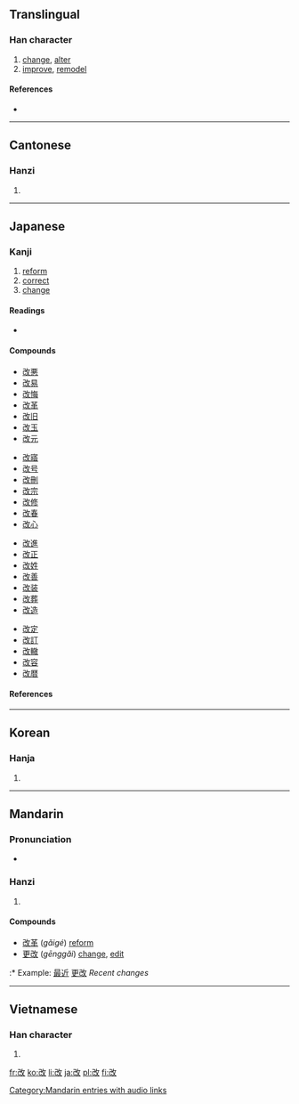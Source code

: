 ==Translingual==

===Han character===
{{Han char|rn=66|rad=攴|as=03|sn=7|four=1874<sub>0</sub>|canj=尸山人大 (SUOK)}}

# [[change]], [[alter]]
# [[improve]], [[remodel]]

====References====
* {{Han ref|kx=0468.110|dkj=13114|dj=0816.040|hdz=21450.010|uh=6539|ud=25913|bh=A7EF|bd=42991}}

----

==Cantonese==

===Hanzi===
{{yue-hanzi|jyut=|y=goi2}}

# {{defn|Cantonese|sort=攴03}}

----

==Japanese==

===Kanji===
{{ja-kanji|grade=4|rs=攴03}}

# [[reform]]
# [[correct]]
# [[change]]

====Readings====
* {{ja-readings|on=[[かい]] (kai)|kun=[[あらためる]] (aratameru), [[あらため]] (aratame), [[あらたまる]] (aratamaru)|nadzuke=[[あら]] (ara)}}

====Compounds====
{{top4}}
* [[改悪]]
* [[改易]]
* [[改悔]]
* [[改革]]
* [[改旧]]
* [[改玉]]
* [[改元]]
{{mid4}}
* [[改寤]]
* [[改号]]
* [[改刪]]
* [[改宗]]
* [[改修]]
* [[改春]]
* [[改心]]
{{mid4}}
* [[改進]]
* [[改正]]
* [[改姓]]
* [[改善]]
* [[改装]]
* [[改葬]]
* [[改造]]
{{mid4}}
* [[改定]]
* [[改訂]]
* [[改轍]]
* [[改容]]
* [[改暦]]
{{bottom}}

====References====
{{ja-kref
|ku= 1894
|shift= 89FC
|jis= 327E
|euc= B2FE
|skip= 1-3-4
|freq= 147
|nelson= 1464
|newnelson= 2332
|halpern= 243
|kld= 180
|heisig= 528
|tuttle= 4i3.1
}}

----

==Korean==

===Hanja===
{{ko-hanja|hangeul=개|eumhun=|rv=gae|mr=kae|y=kay}}

# {{defn|Korean|sort=攴03}}

----

==Mandarin==

===Pronunciation===
*{{audio|zh-gǎi.ogg|audio}}

===Hanzi===
{{cmn-hanzi|pin=[[gǎi]] ([[gai3]])|wg=kai<sup>3</sup>}}

# {{defn|Mandarin|sort=攴03}}

====Compounds====
* [[改革]] (''gǎigé'') [[reform]]
* [[更改]] (''gēnggǎi'') [[change]], [[edit]]
:*  Example: [[最近]] [[更改]] ''Recent changes''

[[Category:Mandarin entries with audio links]]

----

==Vietnamese==

===Han character===
{{vi-hantu|[[cải]], [[cãi]], [[gởi]], [[gửi]]|rs=攴03}}

# {{defn|Vietnamese|sort=攴03}}

[[fr:改]]
[[ko:改]]
[[li:改]]
[[ja:改]]
[[pl:改]]
[[fi:改]]
